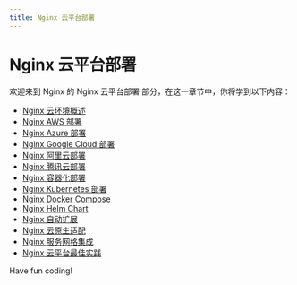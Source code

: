 ```yaml
---
title: Nginx 云平台部署
---
```


# Nginx 云平台部署

欢迎来到 Nginx 的 Nginx 云平台部署 部分，在这一章节中，你将学到以下内容：

- [Nginx 云环境概述](./0-nginx-cloud-environment-overview.mdx)
- [Nginx AWS 部署](./1-nginx-aws-deployment.mdx)
- [Nginx Azure 部署](./2-nginx-azure-deployment.mdx)
- [Nginx Google Cloud 部署](./3-nginx-google-cloud-deployment.mdx)
- [Nginx 阿里云部署](./4-nginx-alibaba-cloud-deployment.mdx)
- [Nginx 腾讯云部署](./5-nginx-tencent-cloud-deployment.mdx)
- [Nginx 容器化部署](./6-nginx-containerized-deployment.mdx)
- [Nginx Kubernetes 部署](./7-nginx-kubernetes-deployment.mdx)
- [Nginx Docker Compose](./8-nginx-docker-compose.mdx)
- [Nginx Helm Chart](./9-nginx-helm-chart.mdx)
- [Nginx 自动扩展](./10-nginx-auto-extend.mdx)
- [Nginx 云原生适配](./11-nginx-cloud-native-adaptation.mdx)
- [Nginx 服务网格集成](./12-nginx-service-mesh-integration.mdx)
- [Nginx 云平台最佳实践](./13-nginx-cloud-platform-best-practices.mdx)

Have fun coding!
